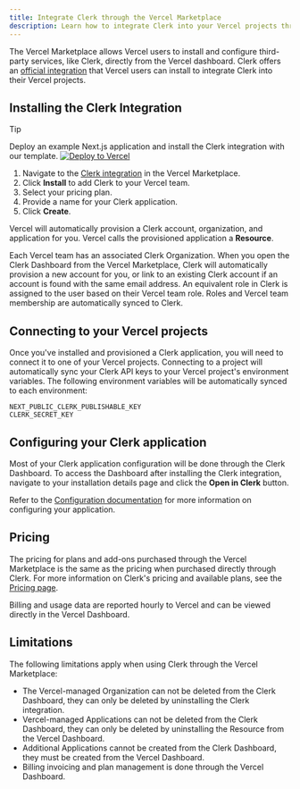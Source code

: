 ```yaml
---
title: Integrate Clerk through the Vercel Marketplace
description: Learn how to integrate Clerk into your Vercel projects through the Vercel Marketplace.
---
```


The Vercel Marketplace allows Vercel users to install and configure third-party services, like Clerk, directly from the Vercel dashboard. Clerk offers an [official integration](https://vercel.com/marketplace/clerk) that Vercel users can install to integrate Clerk into their Vercel projects.

## Installing the Clerk Integration

> [!TIP]
> Deploy an example Next.js application and install the Clerk integration with our template.
> <a href="https://vercel.com/new/clone?repository-url=https%3A%2F%2Fgithub.com%2Fclerk%2Fnextjs-auth-starter-template&project-name=nextjs-clerk&repository-name=nextjs-with-clerk&demo-title=Next.js+Clerk+Template&demo-description=A+Next.js+application+pre-configured+to+authenticate+users+with+Clerk.&demo-url=https%3A%2F%2Fnextjs-auth-starter-template-kit.vercel.app%2F&demo-image=%2F%2Fraw.githubusercontent.com%2Fclerk%2Fnextjs-auth-starter-template%2Frefs%2Fheads%2Fmain%2Fpublic%2Fog.png&integration-ids=oac_7uYNbc9CdDAZmNqbt3LEkO3a&products=%5B%7B%22type%22%3A%22integration%22%2C%22integrationSlug%22%3A%22clerk%22%2C%22productSlug%22%3A%22clerk%22%2C%22protocol%22%3A%22authentication%22%2C%22group%22%3A%22%22%7D%5D&teamSlug=clerk-production" target="_blank"><img src="https://vercel.com/button" alt="Deploy to Vercel" /></a>

1. Navigate to the [Clerk integration](https://vercel.com/marketplace/clerk) in the Vercel Marketplace.
1. Click **Install** to add Clerk to your Vercel team.
1. Select your pricing plan.
1. Provide a name for your Clerk application.
1. Click **Create**.

Vercel will automatically provision a Clerk account, organization, and application for you. Vercel calls the provisioned application a **Resource**.

Each Vercel team has an associated Clerk Organization. When you open the Clerk Dashboard from the Vercel Marketplace, Clerk will automatically provision a new account for you, or link to an existing Clerk account if an account is found with the same email address. An equivalent role in Clerk is assigned to the user based on their Vercel team role. Roles and Vercel team membership are automatically synced to Clerk.

## Connecting to your Vercel projects

Once you've installed and provisioned a Clerk application, you will need to connect it to one of your Vercel projects. Connecting to a project will automatically sync your Clerk API keys to your Vercel project's environment variables. The following environment variables will be automatically synced to each environment:

```
NEXT_PUBLIC_CLERK_PUBLISHABLE_KEY
CLERK_SECRET_KEY
```

## Configuring your Clerk application

Most of your Clerk application configuration will be done through the Clerk Dashboard. To access the Dashboard after installing the Clerk integration, navigate to your installation details page and click the **Open in Clerk** button.

Refer to the [Configuration documentation](/docs/authentication/overview) for more information on configuring your application.

## Pricing

The pricing for plans and add-ons purchased through the Vercel Marketplace is the same as the pricing when purchased directly through Clerk. For more information on Clerk's pricing and available plans, see the [Pricing page](/pricing).

Billing and usage data are reported hourly to Vercel and can be viewed directly in the Vercel Dashboard.

## Limitations

The following limitations apply when using Clerk through the Vercel Marketplace:

- The Vercel-managed Organization can not be deleted from the Clerk Dashboard, they can only be deleted by uninstalling the Clerk integration.
- Vercel-managed Applications can not be deleted from the Clerk Dashboard, they can only be deleted by uninstalling the Resource from the Vercel Dashboard.
- Additional Applications cannot be created from the Clerk Dashboard, they must be created from the Vercel Dashboard.
- Billing invoicing and plan management is done through the Vercel Dashboard.
